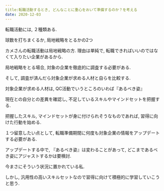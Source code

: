 ```yaml
---
title:転職活動するとき, どんなことに重心をおいて準備するのか？を考える
date: 2020-12-03
---
```

転職活動には, ２種類ある.


球数を打ちまくるか, 局地戦略をとるかの2つ


カメさんの転職活動は局地戦略の方. 理由は単純で, 転職できればいいのではなくて入りたい企業があるから.


局地戦略をとる場合, 対象の企業を徹底的に調査する必要がある.


そして, 調査が済んだら対象企業が求める人材と自らを比較する.


対象企業が求める人材は, QC活動でいうところのいわば『あるべき姿』


現在との自分との差異を確認し, 不足しているスキルやマインドセットを把握する.


把握したスキル, マインドセットが身に付けられそうなものであれば, 習得に向けた行動を始める.


１つ留意したい点として, 転職準備期間に何度も対象企業の情報をアップデートする必要がある.


アップデートする中で, 『あるべき姿』は変わることがあって, どこまであるべき姿にアジャストするかは要検討.


今まさにそういう状況に置かれている私.


しかし, 汎用性の高いスキルセットなので習得に向けて積極的に学習していこうと思う.



